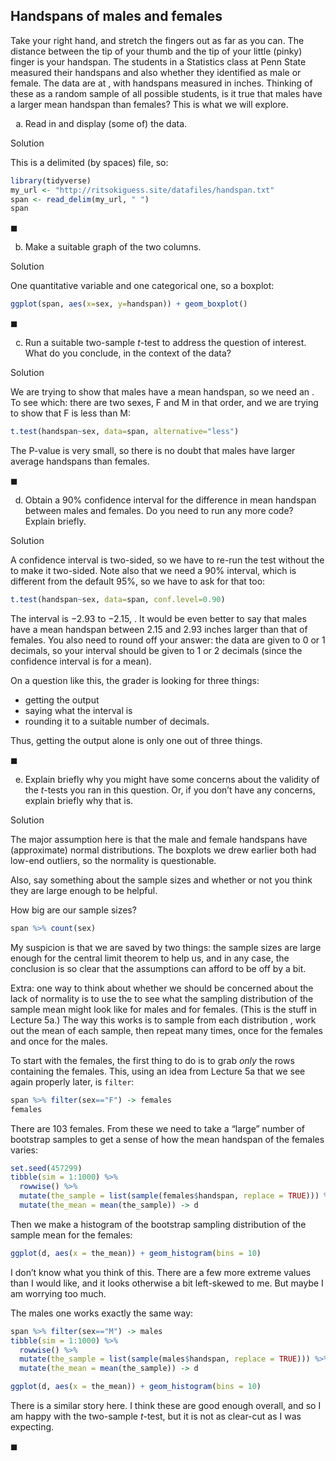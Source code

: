 ## Handspans of males and females

 Take your right hand, and stretch the fingers out as far as
you can. The distance between the tip of your thumb and the tip of
your little (pinky) finger is your handspan. The students in a
Statistics class at Penn State measured their handspans and also
whether they identified as male or female. The data are at
\url{http://ritsokiguess.site/datafiles/handspan.txt}, with handspans
measured in inches.  Thinking of these as a random sample of all
possible students, is it true that males have a larger mean handspan
than females? This is what we will explore.


(a) Read in and display (some of) the data.

Solution

This is a delimited (by spaces) file, so:

```r
library(tidyverse)
my_url <- "http://ritsokiguess.site/datafiles/handspan.txt"
span <- read_delim(my_url, " ")
span
```     


$\blacksquare$


(b) Make a suitable graph of the two columns.

Solution

One quantitative variable and one categorical one, so a boxplot:

```r
ggplot(span, aes(x=sex, y=handspan)) + geom_boxplot()
```     

$\blacksquare$


(c) Run a suitable two-sample $t$-test to address the question
of interest. What do you conclude, in the context of the data?

Solution

We are trying to show that males have a \emph{larger} mean
handspan, so we need an \texttt{alternative}. To see which: there
are two sexes, F and M in that order, and we are trying to show
that F is less than M:

```r
t.test(handspan~sex, data=span, alternative="less")
```     

The P-value is very small, so there is no doubt that males have larger
average handspans than females.

$\blacksquare$


(d) Obtain a 90\% confidence interval for the difference
in mean handspan between males and females. Do you need to run
any more code? Explain briefly.

Solution

A confidence interval is two-sided, so we have to re-run the test
without the \texttt{alternative} to make it two-sided. Note also that
we need a 90\% interval, which is different from the default 95\%, so
we have to ask for that too:

```r
t.test(handspan~sex, data=span, conf.level=0.90)
``` 

The interval is $-2.93$ to $-2.15$, \emph{which you should say}. It
would be even better to say that males have a mean handspan between
2.15 and 2.93 inches larger than that of females. You also need to round off your answer: the data are 
given to 0 or 1 decimals, so your interval should be given to 1 or 2 decimals (since the confidence interval is for a mean). 

On a question like this, the grader is looking for three things: 

- getting the output
- saying what the interval is
- rounding it to a suitable number of decimals. 

Thus, getting the output alone is only one out of three things.

$\blacksquare$


(e) Explain briefly why you might have some concerns about the
validity of the $t$-tests you ran in this question. Or, if you don't have any concerns, explain briefly why that is.

Solution

The major assumption here is that the male and female handspans
have (approximate) normal distributions. The boxplots we drew
earlier both had low-end outliers, so the normality is
questionable. 

Also, say something about the sample sizes and whether or not you think they are large enough to be helpful.

How big are our sample sizes?

```r
span %>% count(sex)
```


My suspicion is that we are saved by two things: the sample sizes
are large enough for the central limit theorem to help us, and in
any case, the conclusion is so clear that the assumptions can
afford to be off by a bit. 


Extra: one way to think about whether we should be concerned about
the lack of normality is to use the \emph{bootstrap} to see what
the sampling distribution of the sample mean might look like for males and for females. (This is the stuff in Lecture 5a.) The
way this works is to sample from each distribution \emph{with
replacement}, work out the mean of each sample, then repeat many
times, once for the females and once for the males.

To start with the females, the first thing to do is to grab *only* the rows containing the females. This, using an idea from Lecture 5a that we see again properly later, is `filter`:

```r
span %>% filter(sex=="F") -> females
females
```

There are 103 females. From these we need to take a "large" number of bootstrap samples to get a sense of how the mean handspan of the females varies:

```r
set.seed(457299)
tibble(sim = 1:1000) %>% 
  rowwise() %>% 
  mutate(the_sample = list(sample(females$handspan, replace = TRUE))) %>% 
  mutate(the_mean = mean(the_sample)) -> d
```



Then we make a histogram of the bootstrap sampling distribution of the sample mean for the females:

```r
ggplot(d, aes(x = the_mean)) + geom_histogram(bins = 10)
```

I don't know what you think of this. There are a few more extreme values than I would like, and
it looks otherwise a bit left-skewed to me. But maybe I  am worrying too much.

The males one works exactly the same way:

```r
span %>% filter(sex=="M") -> males
tibble(sim = 1:1000) %>% 
  rowwise() %>% 
  mutate(the_sample = list(sample(males$handspan, replace = TRUE))) %>% 
  mutate(the_mean = mean(the_sample)) -> d
```

```r
ggplot(d, aes(x = the_mean)) + geom_histogram(bins = 10)
```

There is a similar story here. I think these are good enough overall, and so I am happy with the two-sample $t$-test, but it is not as clear-cut as I was expecting.



$\blacksquare$




